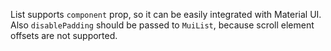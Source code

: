 List supports `component` prop, so it can be easily integrated with Material UI.
Also `disablePadding` should be passed to `MuiList`, because scroll element offsets are not supported.
